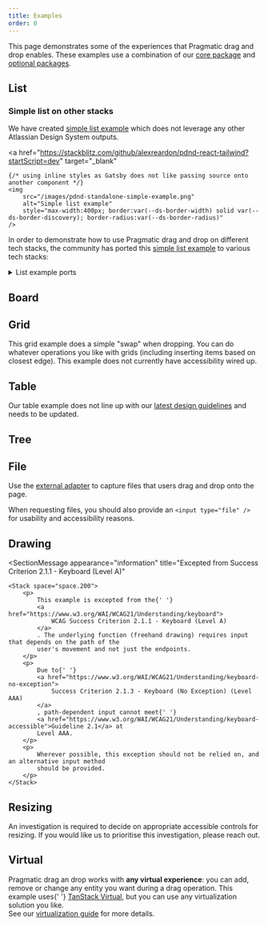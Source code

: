 ```yaml
---
title: Examples
order: 0
---
```




This page demonstrates some of the experiences that Pragmatic drag and drop enables. These examples
use a combination of our [core package](/components/pragmatic-drag-and-drop/core-package) and
[optional packages](/components/pragmatic-drag-and-drop/optional-packages).

## List

<Example Component={ListExample} appearance="showcase-only" />

### Simple list on other stacks

We have created [simple list example](https://github.com/alexreardon/pdnd-react-tailwind) which does
not leverage any other Atlassian Design System outputs.

<a
	href="https://stackblitz.com/github/alexreardon/pdnd-react-tailwind?startScript=dev"
	target="_blank"
>
	{/* using inline styles as Gatsby does not like passing source onto another component */}
	<img
		src="/images/pdnd-standalone-simple-example.png"
		alt="Simple list example"
		style="max-width:400px; border:var(--ds-border-width) solid var(--ds-border-discovery); border-radius:var(--ds-border-radius)"
	/>
</a>

In order to demonstrate how to use Pragmatic drag and drop on different tech stacks, the community
has ported this [simple list example](https://github.com/alexreardon/pdnd-react-tailwind) to various
tech stacks:

<details>
  <summary>List example ports</summary>

<br />

<SectionMessage appearance="warning">

These examples have been contributed by a mixture of Atlassian and non-Atlassian contributors.
Please use caution when viewing and running these examples.

</SectionMessage>

<br />
<br />

| Technologies                             | Source                                                         | Standalone example                                                                                   | Author(s)                                          |
| ---------------------------------------- | -------------------------------------------------------------- | ---------------------------------------------------------------------------------------------------- | -------------------------------------------------- |
| `React` + `TailwindCSS`                  | [Github](https://github.com/alexreardon/pdnd-react-tailwind)   | [Run on StackBlitz](https://stackblitz.com/github/alexreardon/pdnd-react-tailwind?startScript=dev)   | [@alexandereardon](https://x.com/alexandereardon)  |
| `TailwindCSS`                            | [Github](https://github.com/alexreardon/pdnd-vanilla-tailwind) | [Run on StackBlitz](https://stackblitz.com/github/alexreardon/pdnd-vanilla-tailwind?startScript=dev) | [@alexandereardon](https://x.com/alexandereardon)  |
| `SolidJS` + `TailwindCSS`                | [Github](https://github.com/dotnize/pdnd-solid-tailwind)       | [Run on StackBlitz](https://stackblitz.com/github/dotnize/pdnd-solid-tailwind?startScript=dev)       | [@dotnize](https://github.com/dotnize)             |
| `Vue 3` + `TailwindCSS`                  | [Github](https://github.com/frenicohansen/pdnd-vue)            | [Run on StackBlitz](https://stackblitz.com/github/frenicohansen/pdnd-vue?startScript=dev)            | [@frenicohansen](https://github.com/frenicohansen) |
| `Vue 3` + `Nuxt 3 (SSR)` + `TailwindCSS` | [Github](https://github.com/frenicohansen/pdnd-nuxt)           | [Run on StackBlitz](https://stackblitz.com/github/frenicohansen/pdnd-nuxt?startScript=dev)           | [@frenicohansen](https://github.com/frenicohansen) |

</details>

## Board

<Example Component={BoardExample} appearance="showcase-only" />

## Grid

<SectionMessage appearance="information">

This grid example does a simple "swap" when dropping. You can do whatever operations you like with
grids (including inserting items based on closest edge). This example does not currently have
accessibility wired up.

</SectionMessage>

<Example Component={GridExample} appearance="showcase-only" />

## Table

<SectionMessage appearance="information" title="Needs updating">

Our table example does not line up with our
[latest design guidelines](/components/pragmatic-drag-and-drop/design-guidelines) and needs to be
updated.

</SectionMessage>

<Example Component={TableExample} appearance="showcase-only" />

## Tree

<Example Component={TreeExample} appearance="showcase-only" />

## File

Use the [external adapter](/components/pragmatic-drag-and-drop/adapters/external) to capture files
that users drag and drop onto the page.

When requesting files, you should also provide an `<input type="file" />` for usability and
accessibility reasons.

<Example Component={FileExample} appearance="showcase-only" />

## Drawing

<SectionMessage
	appearance="information"
	title="Excepted from Success Criterion 2.1.1 - Keyboard (Level A)"
>
	<Stack space="space.200">
		<p>
			This example is excepted from the{' '}
			<a href="https://www.w3.org/WAI/WCAG21/Understanding/keyboard">
				WCAG Success Criterion 2.1.1 - Keyboard (Level A)
			</a>
			. The underlying function (freehand drawing) requires input that depends on the path of the
			user's movement and not just the endpoints.
		</p>
		<p>
			Due to{' '}
			<a href="https://www.w3.org/WAI/WCAG21/Understanding/keyboard-no-exception">
				Success Criterion 2.1.3 - Keyboard (No Exception) (Level AAA)
			</a>
			, path-dependent input cannot meet{' '}
			<a href="https://www.w3.org/WAI/WCAG21/Understanding/keyboard-accessible">Guideline 2.1</a> at
			Level AAA.
		</p>
		<p>
			Wherever possible, this exception should not be relied on, and an alternative input method
			should be provided.
		</p>
	</Stack>
</SectionMessage>

<Example Component={DrawingExample} appearance="showcase-only" />

## Resizing

<SectionMessage appearance="information" title="Accessibility guidance in progress">
	<p>
		An investigation is required to decide on appropriate accessible controls for resizing. If you
		would like us to prioritise this investigation, please reach out.
	</p>
</SectionMessage>

<Example Component={ResizingExample} appearance="showcase-only" />

## Virtual

<SectionMessage appearance="success">
	<p>
		Pragmatic drag an drop works with <strong>any virtual experience</strong>: you can add, remove
		or change any entity you want during a drag operation. This example uses{' '}
		<a href="https://tanstack.com/virtual/latest">TanStack Virtual</a>, but you can use any
		virtualization solution you like.
		<br />
		See our <a href="./core-package/recipes/virtualization">virtualization guide</a> for more
		details.
	</p>
</SectionMessage>

<Example Component={VirtualListExample} appearance="showcase-only" />
